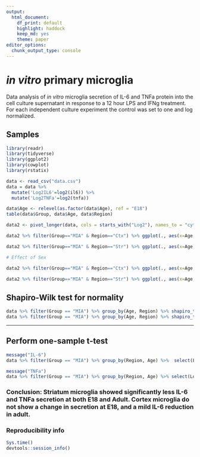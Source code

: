 ```yaml
---
output:
  html_document: 
    df_print: default
    highlight: haddock
    keep_md: yes
    theme: paper
editor_options: 
  chunk_output_type: console
---
```

# *in vitro* primary microglia
Data analysis of *in vitro* microglia secretion of IL-6 and TNFa protein into the cell culture supernatant in response to a 12 hour LPS and IFNg treatment. For each independent culture experiment the control was set to one and log normalized.

## Samples
```r
library(readr)
library(tidyverse)
library(ggplot2)
library(cowplot)
library(rstatix)

data <- read_csv("data.csv")
data = data %>% 
  mutate('Log2IL6'=log2(il6)) %>% 
  mutate('Log2TNFa'=log2(tnfa))

data$Age <- relevel(as.factor(data$Age), ref = "E18")
table(data$Group, data$Age, data$Region)
```

```r
data2 <- pivot_longer(data, cols = starts_with("Log2"), names_to = "cytokine", values_to = "log2FC")

data2 %>% filter(Group=="MIA" & Region=="Ctx") %>% ggplot(., aes(x=Age, y=log2FC, color = cytokine, group = cytokine)) + geom_point(aes(group = cytokine), position = position_jitterdodge(dodge.width=0.7, jitter.width = 0.15), size = 3) + geom_hline(yintercept = 0) + stat_summary(fun.data=mean_se, color="black", shape = 3, size=1, position = position_dodge(width = 0.5)) + ylim(-1.3, 1.3) + labs(y="FC (log2)") + theme(legend.position ="none") + labs(subtitle = "cortex") + theme_cowplot() + scale_color_manual(values = c("red", "red4"))

data2 %>% filter(Group=="MIA" & Region=="Str") %>% ggplot(., aes(x=Age, y=log2FC, color = cytokine, group = cytokine)) + geom_point(aes(group = cytokine), position = position_jitterdodge(dodge.width=0.7, jitter.width = 0.15), size = 3) + geom_hline(yintercept = 0) + stat_summary(fun.data=mean_se, color="black", shape = 3, size=1, position = position_dodge(width = 0.5)) + ylim(-1.3, 1.3) + labs(y="FC (log2)") + theme(legend.position ="none") + labs(subtitle = "striatum") + theme_cowplot() + scale_color_manual(values = c("red", "red4"))

# Effect of Sex

data2 %>% filter(Group=="MIA" & Region=="Ctx") %>% ggplot(., aes(x=Age, y=log2FC, color = Sex, group = cytokine)) + geom_point(aes(group = cytokine), position = position_jitterdodge(dodge.width=0.7, jitter.width = 0.15), size = 3) + geom_hline(yintercept = 0) + stat_summary(fun.data=mean_se, color="black", shape = 3, size=1, position = position_dodge(width = 0.5)) + ylim(-1.3, 1.3) + labs(y="FC (log2)") + theme(legend.position ="none") + labs(subtitle = "Ctx") + theme_cowplot() + scale_color_manual(values = c("deeppink2", "blue"))

data2 %>% filter(Group=="MIA" & Region=="Str") %>% ggplot(., aes(x=Age, y=log2FC, color = Sex, group = cytokine)) + geom_point(aes(group = cytokine), position = position_jitterdodge(dodge.width=0.7, jitter.width = 0.15), size = 3) + geom_hline(yintercept = 0) + stat_summary(fun.data=mean_se, color="black", shape = 3, size=1, position = position_dodge(width = 0.5)) + ylim(-1.3, 1.3) + labs(y="FC (log2)") + theme(legend.position ="none") + labs(subtitle = "Ctx") + theme_cowplot() + scale_color_manual(values = c("deeppink2", "blue"))

```


## Shapiro-Wilk test for normality
```r
data %>% filter(Group == "MIA") %>% group_by(Age, Region) %>% shapiro_test(Log2IL6)
data %>% filter(Group == "MIA") %>% group_by(Age, Region) %>% shapiro_test(Log2TNFa)
```
***
## Perform one-sample t-test
```r
message("IL-6")
data %>% filter(Group == "MIA") %>% group_by(Region, Age) %>%  select(Log2IL6) %>% mutate(pval = t.test(Log2IL6, mu=0)$p.value,stat = t.test(Log2IL6, mu=0)$statistic, df = t.test(Log2IL6, mu=0)$parameter)

message("TNFa")
data %>% filter(Group == "MIA") %>% group_by(Region, Age) %>% select(Log2TNFa) %>% mutate(pval = t.test(Log2TNFa, mu=0)$p.value, stat = t.test(Log2TNFa, mu=0)$statistic, df = t.test(Log2TNFa, mu=0)$parameter)
```
### Conclusion: Striatum microglia showed significantly less IL-6 and TNFa secretion at both E18 and Adult. Cortex microglia do not show a change in secretion at E18, and a mild IL-6 reduction in adult. 

### Reproducibility info
```r
Sys.time()
devtools::session_info()
```